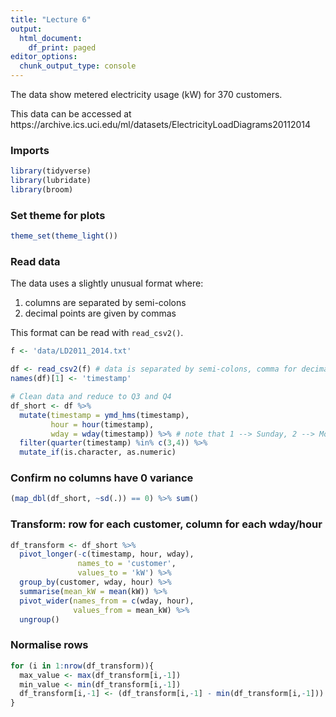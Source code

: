 ```yaml
---
title: "Lecture 6"
output:
  html_document:
    df_print: paged
editor_options:
  chunk_output_type: console
---
```


The data show metered electricity usage (kW) for 370 customers.

This data can be accessed at https://archive.ics.uci.edu/ml/datasets/ElectricityLoadDiagrams20112014

### Imports

```r
library(tidyverse)
library(lubridate)
library(broom)
```

### Set theme for plots 

```r
theme_set(theme_light())
```

### Read data

The data uses a slightly unusual format where:  

1. columns are separated by semi-colons
2. decimal points are given by commas

This format can be read with `read_csv2()`. 

```r
f <- 'data/LD2011_2014.txt'

df <- read_csv2(f) # data is separated by semi-colons, comma for decimals
names(df)[1] <- 'timestamp'
```


```r
# Clean data and reduce to Q3 and Q4
df_short <- df %>% 
  mutate(timestamp = ymd_hms(timestamp),
         hour = hour(timestamp),
         wday = wday(timestamp)) %>% # note that 1 --> Sunday, 2 --> Monday etc.
  filter(quarter(timestamp) %in% c(3,4)) %>%
  mutate_if(is.character, as.numeric)
```


### Confirm no columns have 0 variance

```r
(map_dbl(df_short, ~sd(.)) == 0) %>% sum()
```

### Transform: row for each customer, column for each wday/hour

```r
df_transform <- df_short %>% 
  pivot_longer(-c(timestamp, hour, wday),
               names_to = 'customer',
               values_to = 'kW') %>% 
  group_by(customer, wday, hour) %>%
  summarise(mean_kW = mean(kW)) %>%
  pivot_wider(names_from = c(wday, hour), 
              values_from = mean_kW) %>%
  ungroup()
```

### Normalise rows

```r
for (i in 1:nrow(df_transform)){
  max_value <- max(df_transform[i,-1])
  min_value <- min(df_transform[i,-1])
  df_transform[i,-1] <- (df_transform[i,-1] - min(df_transform[i,-1])) / (max_value - min_value)
}
```